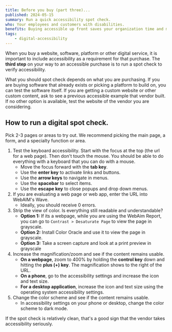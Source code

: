 ```yaml
---
title: Before you buy (part three)...
published: 2024-05-15
summary: Run a quick accessibility spot check.
who: Your employees and customers with disabilities.
benefits: Buying accessible up front saves your organization time and money in the long run.
tags:
    - digital-accessibility
---
```



When you buy a website, software, platform or other digital service, it is important to include accessibility as a requirement for that purchase. The __third step__ on your way to an accessible purchase is to run a spot check to verify accessibility.

What you should spot check depends on what you are purchasing. If you are buying software that already exists or picking a platform to build on, you can test the software itself. If you are getting a custom website or other custom content, ask to see a previous accessible example that vendor built. If no other option is available, test the website of the vendor you are considering.

## How to run a digital spot check.

Pick 2-3 pages or areas to try out. We recommend picking the main page, a form, and a specialty function or area.

1. Test the keyboard accessibility. Start with the focus at the top (the url for a web page). Then don't touch the mouse. You should be able to do everything with a keyboard that you can do with a mouse. 
    - Move the focus forward with the __tab key__.
    - Use the __enter key__ to activate links and buttons.
    - Use the __arrow keys__ to navigate in menus.
    - Use the __spacebar__ to select items.
    - Use the __escape key__ to close popups and drop down menus.
2. If you are evaluating a web page or web app, enter the URL into <ExternalLink inline href="https://wave.webaim.org/aim/">WebAIM's Wave</ExternalLink>.
    - Ideally, you should receive 0 errors.
3. Strip the view of color. Is everything still readable and understandable? 
    - __Option 1:__ If its a webpage, while you are using the WebAim Report, you can go to `Contrast > Desaturate Page` to view the page in grayscale.
    - __Option 2:__ Install Color Oracle and use it to view the page in grayscale.
    - __Option 3:__ Take a screen capture and look at a print preview in grayscale
4. Increase the magnification/zoom and see if the content remains usable.
    - __On a webpage__, zoom to 400% by holding the __control key__ down and hitting the __plus (+) key__. The magnification shows to the right of the URL.
    - __On a phone__, go to the accessibility settings and increase the icon and text size. 
    - __For a desktop application__, increase the icon and text size using the operating system accessibility settings.
5. Change the color scheme and see if the content remains usable.
    - In accessibility settings on your phone or desktop, change the color scheme to dark mode.

If the spot check is relatively clean, that's a good sign that the vendor takes accessibility seriously.
